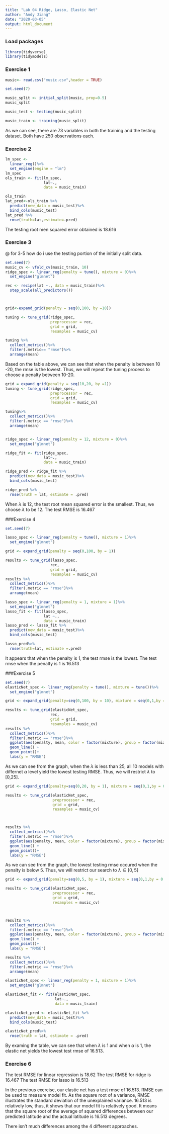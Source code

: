 ```yaml
---
title: "Lab 04 Ridge, Lasso, Elastic Net"
author: "Andy Jiang"
date: "2020-03-05"
output: html_document
---
```


### Load packages

```r
library(tidyverse) 
library(tidymodels)
```

### Exercise 1

```r
music<- read.csv("music.csv",header = TRUE)

set.seed(7)

music_split <- initial_split(music, prop=0.5)
music_split

music_test <- testing(music_split)

music_train <- training(music_split)
```

As we can see, there are 73 variables in both the training and the testing dataset. Both have 250 observations each. 

### Exercise 2

```r

lm_spec <-
  linear_reg()%>%
  set_engine(engine = "lm")
lm_spec
ols_train <- fit(lm_spec,
                 lat~.,
                 data = music_train)

ols_train
lat_pred<-ols_train %>%
  predict(new_data = music_test)%>%
  bind_cols(music_test)
lat_pred %>%
  rmse(truth=lat,estimate=.pred)


```

The testing root men squared error obtained is 18.616

### Exercise 3

$@$ for 3-5 how do i use the testing portion of the initially split data. 


```r
set.seed(7)
music_cv <- vfold_cv(music_train, 10)
ridge_spec <- linear_reg(penalty = tune(), mixture = 0)%>%
  set_engine("glmnet")

rec <- recipe(lat ~., data = music_train)%>%
  step_scale(all_predictors())



grid<-expand_grid(penalty = seq(0,100, by =10))

tuning <- tune_grid(ridge_spec,
                    preprocessor = rec,
                    grid = grid,
                    resamples = music_cv)

tuning %>%
  collect_metrics()%>%
  filter(.metric== "rmse")%>%
  arrange(mean)

```
Based on the table above, we can see that when the penalty is between 10 -20, the rmse is the lowest. Thus, we will repeat the tuning process to choose a penalty between 10-20. 

```r
grid = expand_grid(penalty = seq(10,20, by =1))
tuning <- tune_grid(ridge_spec,
                    preprocessor = rec,
                    grid = grid,
                    resamples = music_cv)

tuning%>%
  collect_metrics()%>%
  filter(.metric == "rmse")%>%
  arrange(mean)



```

```r
ridge_spec <- linear_reg(penalty = 12, mixture = 0)%>%
  set_engine("glmnet")

ridge_fit <- fit(ridge_spec, 
                 lat~.,
                 data = music_train)

ridge_pred <- ridge_fit %>%
  predict(new_data = music_test)%>%
  bind_cols(music_test)

ridge_pred %>%
  rmse(truth = lat, estimate = .pred)
```

When $\lambda$ is 12, the test root mean squared error is the smallest. Thus, we choose $\lambda$ to be 12. The test RMSE is 16.467 

###Exercise 4

```r
set.seed(7)

lasso_spec <- linear_reg(penalty = tune(), mixture = 1)%>%
  set_engine("glmnet")

grid <- expand_grid(penalty = seq(0,100, by = 1))

results <- tune_grid(lasso_spec, 
                    rec,
                    grid = grid, 
                    resamples = music_cv)
results %>%
  collect_metrics()%>%
  filter(.metric == "rmse")%>%
  arrange(mean)

```

```r
lasso_spec <- linear_reg(penalty = 1, mixture = 1)%>%
  set_engine("glmnet")
lasso_fit <- fit(lasso_spec,
                 lat ~.,
                 data = music_train)
lasso_pred <- lasso_fit %>%
  predict(new_data = music_test)%>%
  bind_cols(music_test)

lasso_pred%>%
  rmse(truth=lat, estimate =.pred)
```


It appears that when the penalty is 1, the test rmse is the lowest. The test rmse when the penalty is 1 is 16.513

###Exercise 5

```r
set.seed(7)
elasticNet_spec <- linear_reg(penalty = tune(), mixture = tune())%>%
  set_engine("glmnet")

grid <- expand_grid(penalty=seq(0,100, by = 10), mixture = seq(0,1,by = 0.1))

results <- tune_grid(elasticNet_spec, 
                    rec,
                    grid = grid, 
                    resamples = music_cv)
results %>%
  collect_metrics()%>%
  filter(.metric == "rmse")%>%
  ggplot(aes(penalty, mean, color = factor(mixture), group = factor(mixture))) + 
  geom_line() + 
  geom_point()+
  labs(y = "RMSE")


```

As we can see from the graph, when the $\lambda$ is less than 25, all 10 models with differnet $\alpha$ level yield the lowest testing RMSE. Thus, we will restrict $\lambda$ to [0,25]. 


```r
grid <- expand_grid(penalty=seq(0,20, by = 1), mixture = seq(0,1,by = 0.1))

results <- tune_grid(elasticNet_spec, 
                     preprocessor = rec,
                     grid = grid, 
                     resamples = music_cv)



results %>%
  collect_metrics()%>%
  filter(.metric == "rmse")%>%
  ggplot(aes(penalty, mean, color = factor(mixture), group = factor(mixture))) + 
  geom_line() + 
  geom_point()+
  labs(y = "RMSE")

```

As we can see from the graph, the lowest testing rmse occured when the penalty is below 5. Thus, we will restrict our search to $\lambda\in[0,5]$

```r
grid <- expand_grid(penalty=seq(0,5, by = 1), mixture = seq(0,1,by = 0.1))

results <- tune_grid(elasticNet_spec, 
                     preprocessor = rec,
                     grid = grid, 
                     resamples = music_cv)



results %>%
  collect_metrics()%>%
  filter(.metric == "rmse")%>%
  ggplot(aes(penalty, mean, color = factor(mixture), group = factor(mixture))) + 
  geom_line() + 
  geom_point()+
  labs(y = "RMSE")

results %>%
  collect_metrics()%>%
  filter(.metric == "rmse")%>%
  arrange(mean)
```

```r
elasticNet_spec <- linear_reg(penalty = 1, mixture = 1)%>%
  set_engine("glmnet")

elasticNet_fit <- fit(elasticNet_spec,
                      lat~.,
                      data = music_train)

elasticNet_pred <- elasticNet_fit %>%
  predict(new_data = music_test)%>%
  bind_cols(music_test)

elasticNet_pred%>%
  rmse(truth = lat, estimate = .pred)
```


By examing the table, we can see that when $\lambda$ is 1 and when $\alpha$ is 1, the elastic net yields the lowest test rmse of 16.513. 


### Exercise 6

The test RMSE for linear regression is 18.62
The test RMSE for ridge is 16.467
The test RMSE for lasso is 16.513

In the previous exercise, our elastic net has a test rmse of 16.513. RMSE can be used to measure model fit. As the square root of a variance, RMSE illustrates the standard deviation of the unexplained variance. 16.513 is relatively low, thus, it shows that our model fit is relatively good. It means that the square root of the average of squared differences between our predicted latitude and the actual latitude is 16.513 degrees. 

There isn't much differences among the 4 different approaches. 



